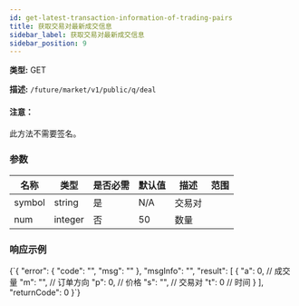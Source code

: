 ```yaml
---
id: get-latest-transaction-information-of-trading-pairs
title: 获取交易对最新成交信息
sidebar_label: 获取交易对最新成交信息
sidebar_position: 9
---
```


**类型:** GET

**描述:** `/future/market/v1/public/q/deal`

#### 注意：

此方法不需要签名。

### 参数

| 名称   | 类型    | 是否必需 | 默认值 | 描述     | 范围 |
| ------ | ------- | -------- | ------ | -------- | ---- |
| symbol | string  | 是       | N/A    | 交易对   |      |
| num    | integer | 否       | 50     | 数量     |      |

### 响应示例


<CodeBlock language="json" title="Response">
  {`{
  "error": {
    "code": "",
    "msg": ""
  },
  "msgInfo": "",
  "result": [
    {
      "a": 0,  // 成交量
      "m": "", // 订单方向
      "p": 0,  // 价格
      "s": "", // 交易对
      "t": 0   // 时间
    }
  ],
  "returnCode": 0
}`}
</CodeBlock>